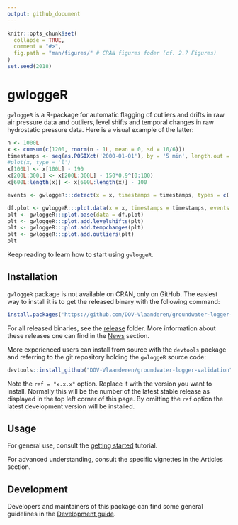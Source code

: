 ```yaml
---
output: github_document
---
```


<!-- README.md is generated from README.Rmd. -->

```r
knitr::opts_chunk$set(
  collapse = TRUE,
  comment = "#>",
  fig.path = "man/figures/" # CRAN figures foder (cf. 2.7 Figures)
)
set.seed(2018)
```

# gwloggeR

`gwloggeR` is a R-package for automatic flagging of outliers and drifts in raw air pressure data and outliers, level shifts and temporal changes in raw hydrostatic pressure data. Here is a visual example of the latter:

```r
n <- 1000L
x <- cumsum(c(1200, rnorm(n - 1L, mean = 0, sd = 10/6)))
timestamps <- seq(as.POSIXct('2000-01-01'), by = '5 min', length.out = n)
#plot(x, type = 'l')
x[100L] <- x[100L] - 190
x[200L:300L] <- x[200L:300L] - 150*0.9^(0:100)
x[600L:length(x)] <- x[600L:length(x)] - 100

events <- gwloggeR:::detect(x = x, timestamps = timestamps, types = c('AO', 'LS', 'TC'))

df.plot <- gwloggeR:::plot.data(x = x, timestamps = timestamps, events = events)
plt <- gwloggeR:::plot.base(data = df.plot)
plt <- gwloggeR:::plot.add.levelshifts(plt)
plt <- gwloggeR:::plot.add.tempchanges(plt)
plt <- gwloggeR:::plot.add.outliers(plt)
plt
```

Keep reading to learn how to start using `gwloggeR`.

## Installation

`gwloggeR` package is not available on CRAN, only on GitHub. The easiest way to install it is to get the released binary with the following command:

```r
install.packages('https://github.com/DOV-Vlaanderen/groundwater-logger-validation/raw/master/gwloggeR/release/bin/win/gwloggeR_0.2.1.zip', repos = NULL)
```

For all released binaries, see the [release](https://github.com/DOV-Vlaanderen/groundwater-logger-validation/tree/master/gwloggeR/release) folder. More information about these releases one can find in the [News](News.md) section.

More experienced users can install from source with the `devtools` package and referring to the git repository holding the `gwloggeR` source code:

```r
devtools::install_github("DOV-Vlaanderen/groundwater-logger-validation", subdir = "gwloggeR", ref = "x.x.x")
```

Note the `ref = "x.x.x"` option. Replace it with the version you want to install. Normally this will be the number of the latest stable release as displayed in the top left corner of this page. By omitting the `ref` option the latest development version will be installed.

## Usage

For general use, consult the [getting started](https://dov-vlaanderen.github.io/groundwater-logger-validation/gwloggeR/docs/articles/gwloggeR.html) tutorial.

For advanced understanding, consult the specific vignettes in the Articles section.

## Development

Developers and maintainers of this package can find some general guidelines in the [Development guide](https://dov-vlaanderen.github.io/groundwater-logger-validation/gwloggeR/docs/articles/Development.html).

